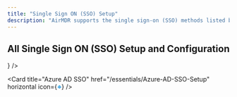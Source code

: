 ```yaml
---
title: "Single Sign ON (SSO) Setup"
description: "AirMDR supports the single sign-on (SSO) methods listed below for authenticating users and granting them access to the user interface."
---
```


## All Single Sign ON (SSO) Setup and Configuration

<CardGroup cols={2}>
  <Card
    title="Okta"
    href="/essentials/Single-SignON-SSO-Setup"
    horizontal
    icon={<svg version="1.1" id="Layer_1" xmlns="http://www.w3.org/2000/svg" xmlnsXlink="http://www.w3.org/1999/xlink" x="10px" y="10px"
viewBox="0 0 1200 600" style={{enableBackground: "new 0 0 1200 600"}} xmlSpace="preserve">
<style type="text/css">
  {`.st0{fill:#007DC1;}`}
</style>
<path className="st0" d="M300.6,227.4C245,227.4,200,272.4,200,328s45,100.6,100.6,100.6s100.6-45,100.6-100.6S356.2,227.4,300.6,227.4z
  M300.6,378.4c-27.8,0-50.4-22.6-50.4-50.4s22.6-50.4,50.4-50.4S351,300.2,351,328C351,355.8,328.4,378.4,300.6,378.4z M477.4,361.8
  c0-8,9.6-11.8,15.2-6.2c25.2,25.6,66.8,69.6,67,69.8c0.6,0.6,1.2,1.6,3.6,2.4c1,0.4,2.6,0.4,4.4,0.4H613c8.2,0,10.6-9.4,6.8-14.2
  l-75.2-77l-4-4c-8.6-10.2-7.6-14.2,2.2-24.6l59.6-66.6c3.8-4.8,1.4-14-7-14h-41.2c-1.6,0-2.8,0-4,0.4c-2.4,0.8-3.4,1.6-4,2.4
  c-0.2,0.2-33.2,35.8-53.6,57.6c-5.6,6-15.6,2-15.6-6.2V167.8c0-5.8-4.8-8-8.6-8h-33.6c-5.8,0-8.6,3.8-8.6,7.2v253.2
  c0,5.8,4.8,7.4,8.8,7.4h33.6c5.2,0,8.6-3.8,8.6-7.6v-58.2H477.4z M751.8,419l-3.6-33.6c-0.4-4.6-4.8-7.8-9.4-7
  c-2.6,0.4-5.2,0.6-7.8,0.6c-26.8,0-48.6-21-50.2-47.6v-44c0-5.4,4-9.8,9.4-9.8h45c3.2,0,8-2.8,8-8.6v-31.8c0-6.2-4-9.4-7.6-9.4
  h-45.4c-5.2,0-9.4-3.8-9.6-9v-51c0-3.2-2.4-8-8.6-8h-33.4c-4.2,0-8.2,2.6-8.2,7.8v163.8c1.4,54.4,46,97.8,100.6,97.8
  c4.6,0,9-0.4,13.4-1C749.2,427.6,752.4,423.6,751.8,419z M994.2,376.8c-28.4,0-32.8-10.2-32.8-48.4v-92.2c0-3.2-2.4-8.6-8.8-8.6H919
  c-4.2,0-8.8,3.4-8.8,8.6v4.2c-14.6-8.4-31.6-13.2-49.6-13.2c-55.6,0-100.6,45-100.6,100.6s45,100.6,100.6,100.6
  c25,0,47.8-9.2,65.4-24.2c9.4,14.4,24.6,24,48.4,24.2c4,0,25.6,0.8,25.6-9.4v-35.8C1000,380.2,997.6,376.8,994.2,376.8L994.2,376.8z
  M860.8,378.4c-27.8,0-50.4-22.6-50.4-50.4c0-27.8,22.6-50.4,50.4-50.4c27.8,0,50.4,22.6,50.4,50.4
  C911,355.8,888.4,378.4,860.8,378.4z"/>
</svg>}
  />

  <Card title="Azure AD SSO" href="/essentials/Azure-AD-SSO-Setup" horizontal icon={<svg xmlns="http://www.w3.org/2000/svg" x="0px" y="0px" width="10" height="10" viewBox="0 0 48 48">
<linearGradient id="ndsBfiwR05QyafXs9DBbUa_opiqp7sRZvdM_gr1" x1="15.809" x2="28.697" y1="5.434" y2="40.619" gradientUnits="userSpaceOnUse"><stop offset="0" stop-color="#28afea"></stop><stop offset="1" stop-color="#047ed6"></stop></linearGradient><path fill="url(#ndsBfiwR05QyafXs9DBbUa_opiqp7sRZvdM_gr1)" d="M23.215,4.368L4.237,27.142c-0.366,0.44-0.3,1.094,0.147,1.452l18.978,15.183	c0.373,0.298,0.903,0.298,1.276,0l18.978-15.183c0.447-0.357,0.513-1.012,0.147-1.452L24.785,4.368	C24.376,3.877,23.624,3.877,23.215,4.368z"></path><path fill="#fff" d="M37.531,25.905c-0.325-0.775-0.907-1.372-1.64-1.68c-0.733-0.308-1.566-0.308-2.345,0.001	c-0.364,0.137-0.698,0.229-0.782,0.229c-0.057-0.001-0.335-0.198-0.661-0.571c-1.695-1.971-4.692-5.6-4.86-5.885	c-0.106-0.176-0.149-0.251-0.148-0.348c0.001-0.104,0.051-0.237,0.164-0.526c0.4-1,0.273-2.139-0.341-3.046	c-0.288-0.426-0.673-0.781-1.112-1.026c-0.47-0.262-0.982-0.395-1.523-0.395c-0.96,0-1.458,0.162-2.129,0.693	c-1.231,0.972-1.588,2.601-0.887,4.054l0.319,0.668l-1.1,1.049c-1.69,1.605-5.061,4.675-5.464,4.978	c-0.177,0.135-0.26,0.195-0.359,0.204c-0.107,0.01-0.256-0.04-0.525-0.129c-0.527-0.175-1.081-0.198-1.603-0.067	c-0.521,0.131-1.012,0.416-1.421,0.825c-0.617,0.617-0.814,1.122-0.814,2.082c0,0.996,0.216,1.485,0.965,2.179	c1.038,0.962,2.361,1.053,3.631,0.25c0.352-0.225,0.553-0.299,0.653-0.241c0.098,0.055,1.535,0.833,3.075,1.665	c1.619,0.875,3.001,1.645,3.109,1.723c0.106,0.08,0.128,0.104,0.118,0.174c-0.014,0.102-0.101,0.286-0.255,0.605	c-0.432,0.928-0.462,2.098-0.072,2.845c0.31,0.6,1.057,1.251,1.7,1.484c0.312,0.115,0.584,0.172,0.874,0.172	c0.276,0,0.568-0.052,0.928-0.155c0.355-0.106,0.743-0.33,1.094-0.629c0.355-0.303,0.639-0.656,0.801-0.996	c0.308-0.647,0.337-1.662,0.065-2.312c-0.263-0.615-0.232-0.745,0.277-1.163c0.453-0.364,1.704-1.245,2.743-1.957	c1.434-0.982,2.181-1.454,2.268-1.476c0.001,0,0.001,0,0.002,0c0.096-0.027,0.395,0.044,0.925,0.334	c0.638,0.346,0.872,0.411,1.473,0.411c0.864,0,1.349-0.187,1.995-0.769c0.446-0.404,0.78-0.955,0.94-1.55	C37.768,27.008,37.741,26.403,37.531,25.905z M24.751,32.182c-0.011-0.012-0.043-0.061-0.071-0.255	c-0.029-0.197-0.051-0.501-0.068-0.955c-0.038-0.977-0.054-2.653-0.068-5.04l-0.032-5.997l0.67-0.446	c0.43-0.286,0.735-0.447,0.792-0.455c0.012,0.001,0.07,0.014,0.259,0.185c0.154,0.139,0.364,0.355,0.643,0.66	c0.545,0.595,1.363,1.541,2.651,3.066l2.294,2.727l-0.031,0.865c-0.011,0.491-0.053,0.99-0.083,1.108	c-0.052,0.201-1.33,1.032-5.41,3.596c0,0,0,0,0,0C25.499,31.746,24.865,32.128,24.751,32.182z M15.992,25.997	c-0.12-0.319-0.206-0.579-0.226-0.654c0.149-0.183,1.562-1.502,3.421-3.191c1.831-1.664,3.263-2.932,3.493-3.094	c0.052,0.049,0.18,0.195,0.353,0.427l0.327,0.448v6.021c0,2.594-0.01,4.004-0.033,4.866c-0.012,0.451-0.029,0.77-0.051,0.977	c-0.027,0.252-0.058,0.294-0.063,0.299c-0.109,0.09-0.736-0.262-1.315-0.6c-1.675-0.966-3.095-1.819-4.107-2.468	c-1.42-0.909-1.581-1.123-1.595-1.169c0-0.109,0-0.422,0.011-0.703C16.219,26.867,16.127,26.369,15.992,25.997z"></path>
</svg>} />
</CardGroup>
